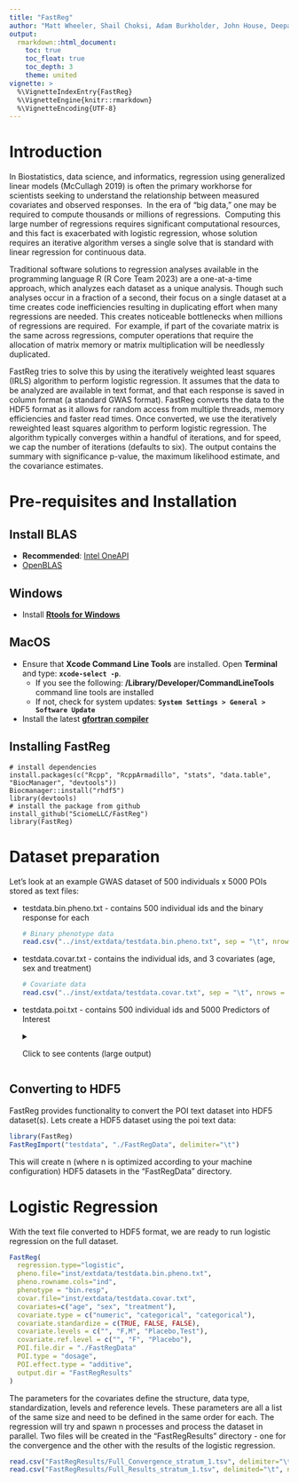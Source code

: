 ```yaml
---
title: "FastReg"
author: "Matt Wheeler, Shail Choksi, Adam Burkholder, John House, Deepak Mav"
output: 
  rmarkdown::html_document:
    toc: true
    toc_float: true
    toc_depth: 3
    theme: united
vignette: >
  %\VignetteIndexEntry{FastReg}
  %\VignetteEngine{knitr::rmarkdown}
  %\VignetteEncoding{UTF-8}
---
```


# Introduction

In Biostatistics, data science, and informatics, regression using generalized linear models (McCullagh 2019) is often the primary workhorse for scientists seeking to understand the relationship between measured covariates and observed responses.  In the era of “big data,” one may be required to compute thousands or millions of regressions.  Computing this large number of regressions requires significant computational resources, and this fact is exacerbated with logistic regression, whose solution requires an iterative algorithm verses a single solve that is standard with linear regression for continuous data.  

Traditional software solutions to regression analyses available in the programming language R (R Core Team 2023) are a one-at-a-time approach, which analyzes each dataset as a unique analysis. Though such analyses occur in a fraction of a second, their focus on a single dataset at a time creates code inefficiencies resulting in duplicating effort when many regressions are needed. This creates noticeable bottlenecks when millions of regressions are required.  For example, if part of the covariate matrix is the same across regressions, computer operations that require the allocation of matrix memory or matrix multiplication will be needlessly duplicated.

FastReg tries to solve this by using the iteratively weighted least squares (IRLS) algorithm to perform logistic regression. It assumes that the data to be analyzed are available in text format, and that each response is saved in column format (a standard GWAS format). FastReg converts the data to the HDF5 format as it allows for random access from multiple threads, memory efficiencies and faster read times. Once converted, we use the iteratively reweighted least squares algorithm to perform logistic regression. The algorithm typically converges within a handful of iterations, and for speed, we cap the number of iterations (defaults to six). The output contains the summary with significance p-value, the maximum likelihood estimate, and the covariance estimates.

# Pre-requisites and Installation

## Install BLAS

-   **Recommended**: [Intel OneAPI](https://www.intel.com/content/www/us/en/developer/tools/oneapi/onemkl-download.html "Intel OneAPI")
-   [OpenBLAS](https://github.com/OpenMathLib/OpenBLAS "OpenBLAS github")

## Windows

-   Install [**Rtools for Windows**](https://cran.r-project.org/bin/windows/Rtools/ "Rtools for Windows")

## MacOS

-   Ensure that **Xcode Command Line Tools** are installed. Open **Terminal** and type: **`xcode-select -p`**.
    -   If you see the following: **/Library/Developer/CommandLineTools** command line tools are installed
    -   If not, check for system updates: **`System Settings > General > Software Update`**
-   Install the latest [**gfortran** **compiler**](https://cran.r-project.org/bin/macosx/tools/ "gfortran compiler")

## Installing FastReg

```
# install dependencies
install.packages(c("Rcpp", "RcppArmadillo", "stats", "data.table", "BiocManager", "devtools"))
Biocmanager::install("rhdf5")
library(devtools)
# install the package from github
install_github("SciomeLLC/FastReg")
library(FastReg)
```

# Dataset preparation

Let's look at an example GWAS dataset of 500 individuals x 5000 POIs stored as text files:

-   testdata.bin.pheno.txt - contains 500 individual ids and the binary response for each

    ```r
    # Binary phenotype data
    read.csv("../inst/extdata/testdata.bin.pheno.txt", sep = "\t", nrows = 10)
    ```

-   testdata.covar.txt - contains the individual ids, and 3 covariates (age, sex and treatment)

    ```r
    # Covariate data
    read.csv("../inst/extdata/testdata.covar.txt", sep = "\t", nrows = 10)
    ```

-   testdata.poi.txt - contains 500 individual ids and 5000 Predictors of Interest
<details>
  <summary>Click to see contents (large output)</summary>
    ```r
    # POI data
    read.csv("../inst/extdata/testdata.poi.txt", sep = "\t", nrows = 2)
    ```
</details>

## Converting to HDF5
FastReg provides functionality to convert the POI text dataset into HDF5 dataset(s). 
Lets create a HDF5 dataset using the poi text data:

```r
library(FastReg)
FastRegImport("testdata", "./FastRegData", delimiter="\t")
```

This will create n (where n is optimized according to your machine configuration) HDF5 datasets in the "FastRegData" directory.

# Logistic Regression
With the text file converted to HDF5 format, we are ready to run logistic regression on the full dataset.

```r
FastReg(
  regression.type="logistic",
  pheno.file="inst/extdata/testdata.bin.pheno.txt",
  pheno.rowname.cols="ind",
  phenotype = "bin.resp",
  covar.file="inst/extdata/testdata.covar.txt",
  covariates=c("age", "sex", "treatment"),
  covariate.type = c("numeric", "categorical", "categorical"),
  covariate.standardize = c(TRUE, FALSE, FALSE),
  covariate.levels = c("", "F,M", "Placebo,Test"),
  covariate.ref.level = c("", "F", "Placebo"),
  POI.file.dir = "./FastRegData"
  POI.type = "dosage",
  POI.effect.type = "additive",
  output.dir = "FastRegResults"
)
```
The parameters for the covariates define the structure, data type, standardization, levels and reference levels. These parameters are all a list of the same size and need to be defined in the same order for each. The regression will try and spawn n processes and process the dataset in parallel. Two files will be created in the "FastRegResults" directory - one for the convergence and the other with the results of the logistic regression.

```r
read.csv("FastRegResults/Full_Convergence_stratum_1.tsv", delimiter="\t", nrows=10)
read.csv("FastRegResults/Full_Results_stratum_1.tsv", delimited="\t", nrwos=10)
```
